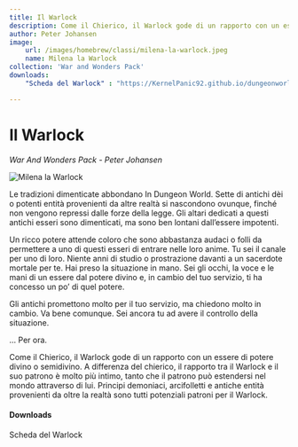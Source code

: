 ```yaml
---
title: Il Warlock
description: Come il Chierico, il Warlock gode di un rapporto con un essere di potere divino o semidivino. A differenza del chierico, il rapporto tra il Warlock e il suo patrono è molto più intimo, tanto che il patrono può estendersi nel mondo attraverso di lui. Principi demoniaci, arcifolletti e antiche entità provenienti da oltre la realtà sono tutti potenziali patroni per il Warlock.
author: Peter Johansen
image:
    url: /images/homebrew/classi/milena-la-warlock.jpeg
    name: Milena la Warlock
collection: 'War and Wonders Pack'
downloads:
    "Scheda del Warlock" : "https://KernelPanic92.github.io/dungeonworld-ita/classi/community/Peter%20Johansen/War%20and%20Wonders%20Pack/warlock.pdf"

---
```


# Il Warlock
*War And Wonders Pack - Peter Johansen*

![Milena la Warlock](/images/homebrew/classi/milena-la-warlock.jpeg)

Le tradizioni dimenticate abbondano In Dungeon World. Sette di antichi dèi o potenti entità provenienti da altre realtà si nascondono ovunque, finché non vengono repressi dalle forze della legge. Gli altari dedicati a questi antichi esseri sono dimenticati, ma sono ben lontani dall’essere impotenti.

Un ricco potere attende coloro che sono abbastanza audaci o folli da permettere a uno di questi esseri di entrare nelle loro anime. Tu sei il canale per uno di loro. Niente anni di studio o prostrazione davanti a un sacerdote mortale per te. Hai preso la situazione in mano. Sei gli occhi, la voce e le mani di un essere dal potere divino e, in cambio del tuo servizio, ti ha concesso un po’ di quel potere.

Gli antichi promettono molto per il tuo servizio, ma chiedono molto in cambio. Va bene comunque. Sei ancora tu ad avere il controllo della situazione.

... Per ora.

Come il Chierico, il Warlock gode di un rapporto con un essere di potere divino o semidivino. A differenza del chierico, il rapporto tra il Warlock e il suo patrono è molto più intimo, tanto che il patrono può estendersi nel mondo attraverso di lui. Principi demoniaci, arcifolletti e antiche entità provenienti da oltre la realtà sono tutti potenziali patroni per il Warlock.

#### Downloads

<DownloadLink href="https://KernelPanic92.github.io/dungeonworld-ita/classi/community/Peter%20Johansen/War%20and%20Wonders%20Pack/warlock.pdf">Scheda del Warlock</DownloadLink>